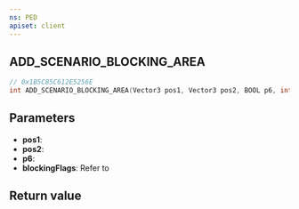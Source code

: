 ```yaml
---
ns: PED
apiset: client
---
```

## ADD_SCENARIO_BLOCKING_AREA

```c
// 0x1B5C85C612E5256E
int ADD_SCENARIO_BLOCKING_AREA(Vector3 pos1, Vector3 pos2, BOOL p6, int blockingFlags);
```


## Parameters
* **pos1**:
* **pos2**:
* **p6**:
* **blockingFlags**: Refer to <Enum name="eScenarioBlockingFlags" />

## Return value